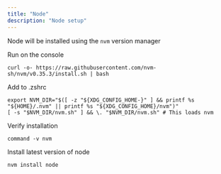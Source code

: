 ```yaml
---
title: "Node"
description: "Node setup"
---
```


Node will be installed using the `nvm` version manager

Run on the console
```
curl -o- https://raw.githubusercontent.com/nvm-sh/nvm/v0.35.3/install.sh | bash
```

Add to .zshrc
```shell
export NVM_DIR="$([ -z "${XDG_CONFIG_HOME-}" ] && printf %s "${HOME}/.nvm" || printf %s "${XDG_CONFIG_HOME}/nvm")"
[ -s "$NVM_DIR/nvm.sh" ] && \. "$NVM_DIR/nvm.sh" # This loads nvm
```

Verify installation
```
command -v nvm
```

Install latest version of node 
```
nvm install node
```
